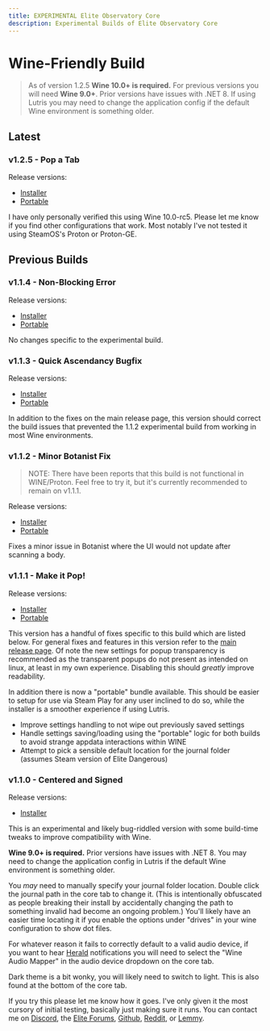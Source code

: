 ```yaml
---
title: EXPERIMENTAL Elite Observatory Core
description: Experimental Builds of Elite Observatory Core
---
```


# Wine-Friendly Build

> As of version 1.2.5 **Wine 10.0+ is required.** For previous versions you will need **Wine 9.0+**. Prior versions have issues with .NET 8. If using Lutris you may need to change the application config if the default Wine environment is something older.

## Latest 

### v1.2.5 - Pop a Tab

Release versions:
  * [Installer](https://xjph.net/Observatory/1.2.5/WINE-ObservatorySetup.exe)
  * [Portable](https://xjph.net/Observatory/1.2.5/WINE-ObservatoryPortable.zip)

I have only personally verified this using Wine 10.0-rc5. Please let me know if you find other configurations that work. Most notably I've not tested it using SteamOS's Proton or Proton-GE.

## Previous Builds

### v1.1.4 - Non-Blocking Error

Release versions:
  * [Installer](https://xjph.net/Observatory/1.1.4/WINE-ObservatorySetup.exe)
  * [Portable](https://xjph.net/Observatory/1.1.4/WINE-ObservatoryPortable.zip)

No changes specific to the experimental build.

### v1.1.3 - Quick Ascendancy Bugfix

Release versions:
  * [Installer](https://xjph.net/Observatory/1.1.3/WINE-ObservatorySetup.exe)
  * [Portable](https://xjph.net/Observatory/1.1.3/WINE-ObservatoryPortable.zip)

In addition to the fixes on the main release page, this version should correct the build issues that prevented the 1.1.2 experimental build from working in most Wine environments.

### v1.1.2 - Minor Botanist Fix

> NOTE: There have been reports that this build is not functional in WINE/Proton. Feel free to try it, but it's currently recommended to remain on v1.1.1.

Release versions:
  * [Installer](https://xjph.net/Observatory/1.1.2/WINE-ObservatorySetup.exe)
  * [Portable](https://xjph.net/Observatory/1.1.2/WINE-ObservatoryPortable.zip)

Fixes a minor issue in Botanist where the UI would not update after scanning a body.

### v1.1.1 - Make it Pop!

Release versions:
  * [Installer](https://xjph.net/Observatory/1.1.1/WINE-ObservatorySetup.exe)
  * [Portable](https://xjph.net/Observatory/1.1.1/WINE-ObservatoryPortable.zip)

This version has a handful of fixes specific to this build which are listed below. For general fixes and features in this version refer to the [main release page](/release). Of note the new settings for popup transparency is recommended as the transparent popups do not present as intended on linux, at least in my own experience. Disabling this should *greatly* improve readability.

In addition there is now a "portable" bundle available. This should be easier to setup for use via Steam Play for any user inclined to do so, while the installer is a smoother experience if using Lutris.

- Improve settings handling to not wipe out previously saved settings
- Handle settings saving/loading using the "portable" logic for both builds to avoid strange appdata interactions within WINE
- Attempt to pick a sensible default location for the journal folder (assumes Steam version of Elite Dangerous)

### v1.1.0 - Centered and Signed

Release versions:
  * [Installer](https://xjph.net/Observatory/ObservatoryWineSetup.exe)

This is an experimental and likely bug-riddled version with some build-time tweaks to improve compatibility with Wine.

**Wine 9.0+ is required.** Prior versions have issues with .NET 8. You may need to change the application config in Lutris if the default Wine environment is something older.

You *may* need to manually specify your journal folder location. Double click the journal path in the core tab to change it. (This is intentionally obfuscated as people breaking their install by accidentally changing the path to something invalid had become an ongoing problem.) You'll likely have an easier time locating it if you enable the options under "drives" in your wine configuration to show dot files.

For whatever reason it fails to correctly default to a valid audio device, if you want to hear [Herald](/usage/plugins/herald) notifications you will need to select the "Wine Audio Mapper" in the audio device dropdown on the core tab.

Dark theme is a bit wonky, you will likely need to switch to light. This is also found at the bottom of the core tab.

If you try this please let me know how it goes. I've only given it the most cursory of initial testing, basically just making sure it runs. You can contact me on [Discord](https://discord.gg/RAFDHsY), the [Elite Forums](https://forums.frontier.co.uk/threads/elite-observatory-search-your-journal-for-potentially-interesting-objects-or-notify-you-of-new-ones-on-the-fly-while-exploring.521544/), [Github](https://github.com/Xjph/ObservatoryCore), [Reddit](https://www.reddit.com/user/Xjph/), or [Lemmy](https://lemmy.ca/u/vithigar).